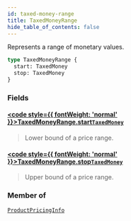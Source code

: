 ```yaml
---
id: taxed-money-range
title: TaxedMoneyRange
hide_table_of_contents: false
---
```








Represents a range of monetary values.

```graphql
type TaxedMoneyRange {
  start: TaxedMoney
  stop: TaxedMoney
}
```


### Fields

#### [<code style={{ fontWeight: 'normal' }}>TaxedMoneyRange.<b>start</b></code>](#)<Bullet />[`TaxedMoney`](../../../developer/api-reference/objects/taxed-money) <Badge class="secondary" text="object"/>
> Lower bound of a price range.
> 

#### [<code style={{ fontWeight: 'normal' }}>TaxedMoneyRange.<b>stop</b></code>](#)<Bullet />[`TaxedMoney`](../../../developer/api-reference/objects/taxed-money) <Badge class="secondary" text="object"/>
> Upper bound of a price range.
> 



### Member of

[`ProductPricingInfo`](../../../developer/api-reference/objects/product-pricing-info)  <Badge class="secondary" text="object"/>



